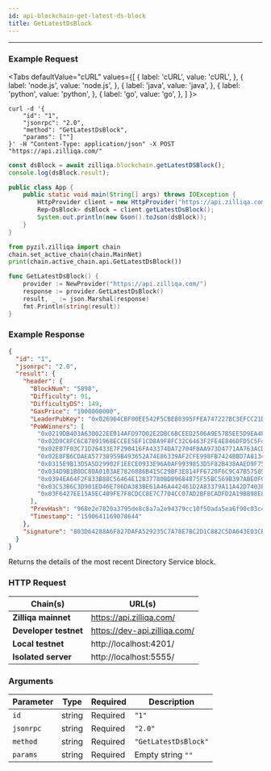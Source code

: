 ```yaml
---
id: api-blockchain-get-latest-ds-block
title: GetLatestDsBlock
---
```


---
### Example Request



<Tabs
  defaultValue="cURL"
  values={[
    { label: 'cURL', value: 'cURL', },
    { label: 'node.js', value: 'node.js', },
    { label: 'java', value: 'java', },
    { label: 'python', value: 'python', },
    { label: 'go', value: 'go', },
  ]
}>

<TabItem value="cURL">

```shell
curl -d '{
    "id": "1",
    "jsonrpc": "2.0",
    "method": "GetLatestDsBlock",
    "params": [""]
}' -H "Content-Type: application/json" -X POST "https://api.zilliqa.com/"
```
</TabItem>
<TabItem value="node.js">

```js
const dsBlock = await zilliqa.blockchain.getLatestDSBlock();
console.log(dsBlock.result);
```
</TabItem>
<TabItem value="java">

```java
public class App {
    public static void main(String[] args) throws IOException {
        HttpProvider client = new HttpProvider("https://api.zilliqa.com/");
        Rep<DsBlock> dsBlock = client.getLatestDsBlock();
        System.out.println(new Gson().toJson(dsBlock));
    }
}
```
</TabItem>
<TabItem value="python">

```python
from pyzil.zilliqa import chain
chain.set_active_chain(chain.MainNet)
print(chain.active_chain.api.GetLatestDsBlock())
```
</TabItem>

<TabItem value="go">

```go
func GetLatestDsBlock() {
	provider := NewProvider("https://api.zilliqa.com/")
	response := provider.GetLatestDsBlock()
	result, _ := json.Marshal(response)
	fmt.Println(string(result))
}
```
</TabItem>
</Tabs>


### Example Response


```json
{
  "id": "1",
  "jsonrpc": "2.0",
  "result": {
    "header": {
      "BlockNum": "5898",
      "Difficulty": 91,
      "DifficultyDS": 149,
      "GasPrice": "1000000000",
      "LeaderPubKey": "0x026964CBF00EE542F5CBE80395FFEA747227BC3EFCC21D04956380180A9BE21546",
      "PoWWinners": [
        "0x0219DB403A630022EE014AFD97D02E2DBC6BCEED2506A9E57B5EE5D9EA4F154929",
        "0x02D9C8FC6C87891968ECCEE5EF1CD8A9F8FC32C6463F2FE4E846DFD5C5F45A625E",
        "0x02E07F03C71D26433E7F290416FA43374DA72704F8AA973D4771AA763ACD7C509C",
        "0x02E0FB6CDAEA57738959B493652A74E86339AF2CFE998FB7424BBD7A813450743F",
        "0x0315E9B13D5A5D29902F1EECE0933E96A0AF9939853D5F82B438AAED9F7560B3FC",
        "0x034D9B1B0DC80A0103AE7826886B415C29BF3E814FF6720F6C9C47B57589EFEAAA",
        "0x0394EA64F2F833B88C56464E12B37780BDB9684875F55BC569B397ABE0FCCD8E0E",
        "0x03C53B6C3D901ED46E786DA383BE61A46A442461D2A83379A11A42D7403FB7102E",
        "0x03F6427EE15A5EC409FE7F8CDCC8E7C7704CC07AD2BF8CADFD2A19BB98E80836AF"
      ],
      "PrevHash": "968e2e7820a3795de8c8a7a2e94379cc10f50ada5ea6f90c03c4e61e22ee83b5",
      "Timestamp": "1590641169078644"
    },
    "signature": "803D64288A6F827DAFA529235C7A78E7BC2D1C882C5DA643E03CB0B2A786C7A5508CCD5F409CDAA325709E4E9A98F1D67596E61CB8CF958AD98B7DB842F87A44"
  }
}
```

Returns the details of the most recent Directory Service block.

### HTTP Request

| Chain(s)              | URL(s)                       |
| --------------------- | ---------------------------- |
| **Zilliqa mainnet**   | https://api.zilliqa.com/     |
| **Developer testnet** | https://dev-api.zilliqa.com/ |
| **Local testnet**     | http://localhost:4201/       |
| **Isolated server**   | http://localhost:5555/       |

### Arguments

| Parameter | Type   | Required | Description          |
| --------- | ------ | -------- | -------------------- |
| `id`      | string | Required | `"1"`                |
| `jsonrpc` | string | Required | `"2.0"`              |
| `method`  | string | Required | `"GetLatestDsBlock"` |
| `params`  | string | Required | Empty string `""`    |